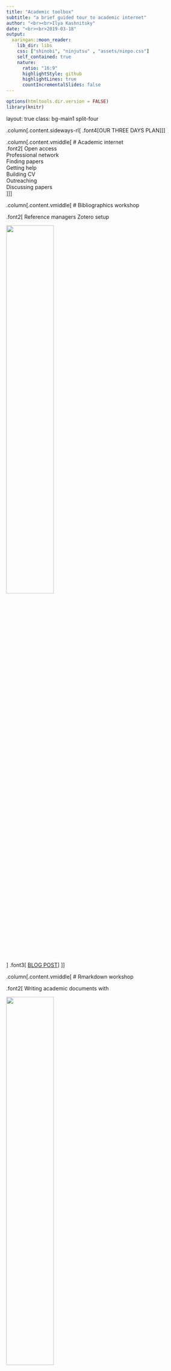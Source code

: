 ```yaml
---
title: "Academic toolbox"
subtitle: "a brief guided tour to academic internet"
author: "<br><br>Ilya Kashnitsky"
date: "<br><br>2019-03-18"
output:
  xaringan::moon_reader:
    lib_dir: libs
    css: ["shinobi", "ninjutsu" , "assets/ninpo.css"]
    self_contained: true
    nature:
      ratio: "16:9"
      highlightStyle: github
      highlightLines: true
      countIncrementalSlides: false
---
```


```r
options(htmltools.dir.version = FALSE)
library(knitr)
```


layout: true
class: bg-main1 split-four

.column[.content.sideways-rl[
.font4[OUR THREE DAYS PLAN]
]]

.column[.content.vmiddle[
# Academic internet
<br>
.font2[
Open access  
Professional network  
Finding papers  
Getting help  
Building CV  
Outreaching  
Discussing papers  
]
]]

.column[.content.vmiddle[
# Bibliographics workshop 

.font2[
Reference managers
Zotero setup

<img src="https://i.imgur.com/kBM8oRV.png" style="width: 50%" />
<br>
]
.font3[
[BLOG POST](https://twitter.com/ikashnitsky/status/1106370592368922624)
]
]]

.column[.content.vmiddle[
# Rmarkdown workshop

.font2[
Writing academic documents with

<img src="https://i.imgur.com/K4vJP82.png" style="width: 50%" />
<br>

Presentations  
Papers  
Personal website  
]
]]


???

Course layout

---

class: show-1000
count: false

---

class: show-1100
count: false

---

class: show-1110
count: false

---

class: show-1111
count: false

---


layout: false
class: bg-main1 split-30 hide-slide-number

.column.bg-main3[
]
.column.slide-in-right[
.sliderbox.bg-main2.vmiddle[
.font5[Academic internet]
]]



---

layout: true
class: shuriken-100 bg-main1 

.blade1.bg-main1.content.center[
# .light-green[Football]
]]
.blade2.bg-main2[.content.vertical-rl.center.vmiddle[
# .amber[Research]
]]
.blade3.bg-main3[.content.center[
# .cyan[Fans]
]]
.blade4.bg-main4[.content.sideways-rl.center[
# Academic Internet
]]
.hole.bg-main5[.content.center.vmiddle[
{{content}}
]]


---

class: hide-blade2 hide-blade3 hide-blade4

<img src="https://i.imgur.com/ukY7tIr.jpg" style="width: 50%" />

---

class: hide-blade2 hide-blade4
count: false

<img src="https://i.imgur.com/Qk4GOPV.jpg" style="width: 50%" />

---

class: hide-blade4
count: false

<img src="https://i.imgur.com/uG7jwxX.jpg" style="width: 60%" />

---

class: center middle
count: false

<img src="https://i.imgur.com/Gw4kqxm.png" style="width: 80%" />





---

layout: true
class: split-40 with-border

.column.bg-main1[.content[
  .split-three[
 .row.bg-main1[.content.center.vmiddle[
   # Increasing complexity 
 ]]
  .row.bg-main3[.content.center.vmiddle[
   # Bibliometrics
 ]]
   .row.bg-main5[.content.center.vmiddle[
  # Scientometrics / Altmetrics
 ]]
 ]
]]

.column.bg-main3[.content.center.vmiddle[
{{content}}
]]

---

class: hide-row2-col1 hide-row3-col1

<img src="https://i.imgur.com/3tgKBgY.jpg" style="width: 100%" />

---

class: fade-row1-col1 hide-row3-col1
count: false

### ...is an emerging branch of science
<img src="https://i.imgur.com/Qt22hP1.png" style="width: 60%" />

---

class: fade-row1-col1 fade-row2-col1
count: false

<img src="https://i.imgur.com/YUXTrbp.png" style="width: 50%" />

---

class: fade-row1-col1 fade-row2-col1
count: false

<iframe width="95%" height="600px" style="background: #FFFFFF;" src="https://www.altmetric.com/top100/2018/"></iframe>


---

layout:false
class: center middle

background-image: url("https://i.imgur.com/Gw4kqxm.png")
background-size: cover
???
all logos


---
layout: false
class: bg-main1 split-20

.column[.content.sideways-rl[
.font5[being open]
]]

.column[.content[
<iframe width="100%" height="600px" style="background: #FFFFFF;" src="https://resources.rstudio.com/rstudio-conf-2019/the-unreasonable-effectiveness-of-public-work"></iframe>
<br><br>
https://resources.rstudio.com/rstudio-conf-2019/the-unreasonable-effectiveness-of-public-work
]]



---
layout: false
class: bg-main1 split-30

.column[.content.sideways-rl[
.font5[main accounts]
]]

.column[.content[
<br>
# [ORCID](https://orcid.org)  
# [Twitter](https://twitter.com/ikashnitsky)  
# [Google Scholar](https://scholar.google.com/citations?user=tSQW1XYAAAAJ&hl=en) 
# [Research Gate](https://www.researchgate.net/profile/Ilya_Kashnitsky)  
# [Publons](https://publons.com/researcher/1183702/ilya-kashnitsky/)  
]]


---
layout: false
class: bg-main1 split-30

.column[.content.sideways-rl[
.font5[staying tuned]
]]

.column[.content[
<br>
# [Google Scholar](https://scholar.google.com/citations?user=tSQW1XYAAAAJ&hl=en)
# [Twitter](https://twitter.com/ikashnitsky)  
# [Researcher](https://www.researcher-app.com/library)  
<br>
# [Kopernio](https://kopernio.com/?lang=en)  
# [Crossref](https://doi.crossref.org/simpleTextQuery)  
# [Sci-hub](http://sci-hub.tw)  
]]


---
layout: false
class: bg-main1 split-30

.column[.content.sideways-rl[
.font4[writing papers]
]]

.column[.content[
<br>
# [Open Science Framework](https://osf.io/profile/)  
# [Github](https://github.com/ikashnitsky)  
# [Research Gate](https://www.researchgate.net/project/Regional-demographic-convergence-in-Europe)  
# [Zotero](https://www.zotero.org)  
]]


---
layout: false
class: bg-main3

## Navigating through journals' jungle with SJR

<iframe width="100%" height="530px" style="background: #FFFFFF;" src="https://www.scimagojr.com/journalrank.php"></iframe>
<br><br>
https://www.scimagojr.com/journalrank.php


---
layout: false
class: bg-main1 split-30

.column[.content.sideways-rl[
.font5[getting help]
]]

.column[.content[
<br>
# [Stack Exchange](https://stackexchange.com/users/5892831/ikashnitsky?tab=accounts)
# [Quora](https://www.quora.com)  
# [Research Gate](https://www.researchgate.net/topics)  
# [Twitter](https://twitter.com/ikashnitsky)  
# [Rstudio Community](https://community.rstudio.com)  
]]


---
layout: false
class: bg-main1 split-30

.column[.content.sideways-rl[
.font5[outreaching]
]]

.column[.content[
<br>
# [Twitter](https://twitter.com/ikashnitsky/status/1075742125168488448)
# [Reddit](https://www.reddit.com/r/dataisbeautiful/comments/915hxe/oc_regional_population_structures_at_a_glance/)  
# [Kudos](https://www.growkudos.com/profile/ilya_kashnitsky)  
# [Altmetric](https://www.altmetric.com/details/45280452?src=bookmarklet)  
# [Eurekalert](https://www.eurekalert.org/pub_releases/2018-09/nruh-ae091918.php)   
# [The Conversation](https://theconversation.com/profiles/jose-manuel-aburto-684052)  
# [Personal blog](https://ikashnitsky.github.io/2018/the-lancet-paper/)  
]]


---
layout: false
class: bg-main1 split-30

.column[.content.sideways-rl[
.font5[building CV]
]]

.column[.content[
<br>
# [ORCID](https://orcid.org)  
# [LinkedIN](https://www.linkedin.com/in/ikashnitsky)  
# [Publons](https://publons.com/researcher/1183702/ilya-kashnitsky/)  
# [Google Scholar](https://scholar.google.com/citations?user=tSQW1XYAAAAJ&hl=en) 
# [Impactstory](https://profiles.impactstory.org/u/0000-0003-1835-8687)  
# [Personal blog](https://ikashnitsky.github.io/pubs)  
]]


---
layout: false
class: bg-main1 split-30

.column[.content.sideways-rl[
.font5[discussing]
]]

.column[.content[
<br>
# [Publons](https://publons.com/publon/518732/#review-505407)  
# [Pubpeer](https://pubpeer.com)  
# [Retraction Watch](https://retractionwatch.com)  
# [Personal blog](https://ikashnitsky.github.io/)  
# [Skeptics](https://skeptics.stackexchange.com/questions)  
]]

---
class: bg-main1 split-30 hide-slide-number

.column.bg-main3[
]
.column.slide-in-right[
.sliderbox.bg-main2.center.vmiddle[
.font5[Thank you!]
<br><br>
## .yellow[[@ikashnitsky](https://twitter.com/ikashnitsky)]
]]

]]
